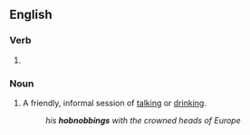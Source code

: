 ==English==

===Verb===
{{head|en|verb form}}

# {{present participle of|hobnob|lang=en|nocat=1}}

===Noun===
{{en-noun}}

# A friendly, informal session of [[talk]]ing or [[drink]]ing.
#: ''his '''hobnobbings''' with the crowned heads of Europe''